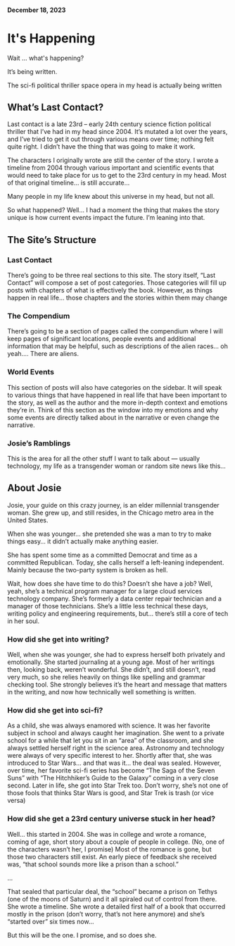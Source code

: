 #### December 18, 2023

# It's Happening

Wait ... what's happening?

It’s being written.

The sci-fi political thriller space opera in my head is actually being written

## What’s Last Contact?
Last contact is a late 23rd – early 24th century science fiction political thriller that I’ve had in my head since 2004. It’s mutated a lot over the years, and I’ve tried to get it out through various means over time; nothing felt quite right. I didn’t have the thing that was going to make it work.

The characters I originally wrote are still the center of the story. I wrote a timeline from 2004 through various important and scientific events that would need to take place for us to get to the 23rd century in my head. Most of that original timeline… is still accurate…

Many people in my life knew about this universe in my head, but not all.

So what happened? Well… I had a moment the thing that makes the story unique is how current events impact the future. I’m leaning into that.

## The Site’s Structure
### Last Contact
There’s going to be three real sections to this site. The story itself, “Last Contact” will compose a set of post categories. Those categories will fill up posts with chapters of what is effectively the book. However, as things happen in real life… those chapters and the stories within them may change

### The Compendium
There’s going to be a section of pages called the compendium where I will keep pages of significant locations, people events and additional information that may be helpful, such as descriptions of the alien races… oh yeah…. There are aliens.

### World Events
This section of posts will also have categories on the sidebar. It will speak to various things that have happened in real life that have been important to the story, as well as the author and the more in-depth context and emotions they’re in. Think of this section as the window into my emotions and why some events are directly talked about in the narrative or even change the narrative.

### Josie’s Ramblings
This is the area for all the other stuff I want to talk about — usually technology, my life as a transgender woman or random site news like this…

## About Josie
Josie, your guide on this crazy journey, is an elder millennial transgender woman. She grew up, and still resides, in the Chicago metro area in the United States.

When she was younger… she pretended she was a man to try to make things easy… it didn’t actually make anything easier.

She has spent some time as a committed Democrat and time as a committed Republican. Today, she calls herself a left-leaning independent. Mainly because the two-party system is broken as hell.

Wait, how does she have time to do this? Doesn’t she have a job? Well, yeah, she’s a technical program manager for a large cloud services technology company. She’s formerly a data center repair technician and a manager of those technicians. She’s a little less technical these days, writing policy and engineering requirements, but… there’s still a core of tech in her soul.

### How did she get into writing?
Well, when she was younger, she had to express herself both privately and emotionally. She started journaling at a young age. Most of her writings then, looking back, weren’t wonderful. She didn’t, and still doesn’t, read very much, so she relies heavily on things like spelling and grammar checking tool. She strongly believes it’s the heart and message that matters in the writing, and now how technically well something is written.

### How did she get into sci-fi?
As a child, she was always enamored with science. It was her favorite subject in school and always caught her imagination. She went to a private school for a while that let you sit in an “area” of the classroom, and she always settled herself right in the science area. Astronomy and technology were always of very specific interest to her. Shortly after that, she was introduced to Star Wars… and that was it… the deal was sealed. However, over time, her favorite sci-fi series has become “The Saga of the Seven Suns” with “The Hitchhiker’s Guide to the Galaxy” coming in a very close second. Later in life, she got into Star Trek too. Don’t worry, she’s not one of those fools that thinks Star Wars is good, and Star Trek is trash (or vice versa)

### How did she get a 23rd century universe stuck in her head?
Well… this started in 2004. She was in college and wrote a romance, coming of age, short story about a couple of people in college. (No, one of the characters wasn’t her, I promise) Most of the romance is gone, but those two characters still exist. An early piece of feedback she received was, “that school sounds more like a prison than a school.”

…

That sealed that particular deal, the “school” became a prison on Tethys (one of the moons of Saturn) and it all spiraled out of control from there. She wrote a timeline. She wrote a detailed first half of a book that occurred mostly in the prison (don’t worry, that’s not here anymore) and she’s “started over” six times now…

But this will be the one. I promise, and so does she.